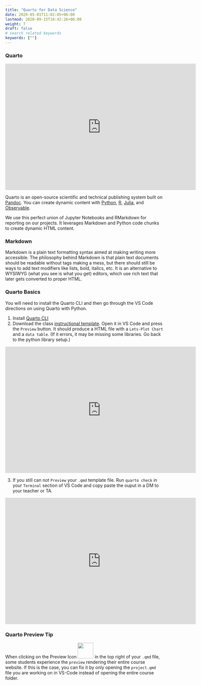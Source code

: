 ```yaml
---
title: "Quarto for Data Science"
date: 2020-05-01T11:02:05+06:00
lastmod: 2020-09-15T10:42:26+06:00
weight: 7
draft: false
# search related keywords
keywords: [""]
---
```



### Quarto 

```{=html}
<iframe id="kaltura_player" src="https://cdnapisec.kaltura.com/p/1157612/sp/115761200/embedIframeJs/uiconf_id/41338032/partner_id/1157612?iframeembed=true&playerId=kaltura_player&entry_id=1_2kwgff7s&flashvars[localizationCode]=en&amp;flashvars[sideBarContainer.plugin]=true&amp;flashvars[sideBarContainer.position]=left&amp;flashvars[sideBarContainer.clickToClose]=true&amp;flashvars[chapters.plugin]=true&amp;flashvars[chapters.layout]=vertical&amp;flashvars[chapters.thumbnailRotator]=false&amp;flashvars[streamSelector.plugin]=true&amp;flashvars[EmbedPlayer.SpinnerTarget]=videoHolder&amp;flashvars[dualScreen.plugin]=true&amp;flashvars[Kaltura.addCrossoriginToIframe]=true&amp;&wid=1_c9h26hzk" width="608" height="402" allowfullscreen webkitallowfullscreen mozAllowFullScreen allow="autoplay *; fullscreen *; encrypted-media *" sandbox="allow-downloads allow-forms allow-same-origin allow-scripts allow-top-navigation allow-pointer-lock allow-popups allow-modals allow-orientation-lock allow-popups-to-escape-sandbox allow-presentation allow-top-navigation-by-user-activation" frameborder="0" title="W01 - Install Quarto"></iframe>
```

Quarto is an open-source scientific and technical publishing system built on [Pandoc](https://pandoc.org/). You can create dynamic content with [Python](https://quarto.org/docs/computations/python.html), [R](https://quarto.org/docs/computations/r.html), [Julia](https://quarto.org/docs/computations/julia.html), and [Observable](https://quarto.org/docs/computations/ojs.html).

We use this perfect union of Jupyter Notebooks and RMarkdown for reporting on our projects. It leverages Markdown and Python code chunks to create dynamic HTML content.


### Markdown

Markdown is a plain text formatting syntax aimed at making writing more accessible. The philosophy behind Markdown is that plain text documents should be readable without tags making a mess, but there should still be ways to add text modifiers like lists, bold, italics, etc. It is an alternative to WYSIWYG (what you see is what you get) editors, which use rich text that later gets converted to proper HTML.


### Quarto Basics

You will need to install the Quarto CLI and then go through the VS Code directions on using Quarto with Python.

1. Install [Quarto CLI](https://quarto.org/docs/get-started/)
<!-- 1. Install [QUARTO VS Code Extension](https://marketplace.visualstudio.com/items?itemName=quarto.quarto)
3. [Setup your VS Code](https://quarto.org/docs/get-started/hello/vscode.html)
4. [Really read the VS Code setup entirely](https://quarto.org/docs/get-started/hello/vscode.html) -->
1. Download the class [instructional template](/Templates/ds250_project_template.qmd). Open it in VS Code and press the `Preview` button. It should produce a HTML file with a `Lets-Plot Chart` and a `data table`. (If it errors, it may be missing some libraries. Go back to the python library setup.)

```{=html}
<iframe id="kaltura_player" src="https://cdnapisec.kaltura.com/p/1157612/sp/115761200/embedIframeJs/uiconf_id/41338032/partner_id/1157612?iframeembed=true&playerId=kaltura_player&entry_id=1_g27qjdxx&flashvars[localizationCode]=en&amp;flashvars[sideBarContainer.plugin]=true&amp;flashvars[sideBarContainer.position]=left&amp;flashvars[sideBarContainer.clickToClose]=true&amp;flashvars[chapters.plugin]=true&amp;flashvars[chapters.layout]=vertical&amp;flashvars[chapters.thumbnailRotator]=false&amp;flashvars[streamSelector.plugin]=true&amp;flashvars[EmbedPlayer.SpinnerTarget]=videoHolder&amp;flashvars[dualScreen.plugin]=true&amp;flashvars[Kaltura.addCrossoriginToIframe]=true&amp;&wid=1_hxreaxti" width="608" height="402" allowfullscreen webkitallowfullscreen mozAllowFullScreen allow="autoplay *; fullscreen *; encrypted-media *" sandbox="allow-downloads allow-forms allow-same-origin allow-scripts allow-top-navigation allow-pointer-lock allow-popups allow-modals allow-orientation-lock allow-popups-to-escape-sandbox allow-presentation allow-top-navigation-by-user-activation" frameborder="0" title="W01 - Quarto Template Intro"></iframe>
```
3. If you still can not `Preview` your `.qmd` template file. Run `quarto check` in your `Terminal` section of VS Code and copy paste the ouput in a DM to your teacher or TA.
```{=html}
<iframe id="kaltura_player" src="https://cdnapisec.kaltura.com/p/1157612/sp/115761200/embedIframeJs/uiconf_id/41338032/partner_id/1157612?iframeembed=true&playerId=kaltura_player&entry_id=1_9y6jv0tb&flashvars[localizationCode]=en&amp;flashvars[sideBarContainer.plugin]=true&amp;flashvars[sideBarContainer.position]=left&amp;flashvars[sideBarContainer.clickToClose]=true&amp;flashvars[chapters.plugin]=true&amp;flashvars[chapters.layout]=vertical&amp;flashvars[chapters.thumbnailRotator]=false&amp;flashvars[streamSelector.plugin]=true&amp;flashvars[EmbedPlayer.SpinnerTarget]=videoHolder&amp;flashvars[dualScreen.plugin]=true&amp;flashvars[Kaltura.addCrossoriginToIframe]=true&amp;&wid=1_xyuzpp6t" width="608" height="402" allowfullscreen webkitallowfullscreen mozAllowFullScreen allow="autoplay *; fullscreen *; encrypted-media *" sandbox="allow-downloads allow-forms allow-same-origin allow-scripts allow-top-navigation allow-pointer-lock allow-popups allow-modals allow-orientation-lock allow-popups-to-escape-sandbox allow-presentation allow-top-navigation-by-user-activation" frameborder="0" title="W01 - Preview Quarto File"></iframe>
```


### Quarto Preview Tip
When clicking on the Preview Icon ![](/images/quarto_preview_icon.png){width=50} in the top right of your `.qmd` file, some students experience the `preview` rendering their entire course website. If this is the case, you can fix it by only opening the `project.qmd` file you are working on in VS-Code instead of opening the entire course folder.


<!-- #### Continue to Git and GitHub
[Install Git and GitHub](/Setup/git_github_setup.qmd) -->

<!-- ```Python
#%%
import sys
!{sys.executable} -m pip install nbformat nbclient
``` -->
<!-- 
## Class template

We have built a [template](/Templates/ds250_project_template_clean.qmd) to provide an example of you will submit your project reports (for additional details please see the [instructional template](/Templates/ds250_project_template.qmd)). As you use the template, the following items may help you understand how to write your report.

1. The template is a guide. Don't feel responsible for including every item beyond sections for each question.
2. Your appendix should have properly highlighted Python code that doesn't run off the page (other than file paths).
3. You can see examples of the html output [here](/Templates/ds250_project_template_clean.html) and [here](/Templates/template/ds50_project_template.html)


## Markdown Examples

You can read the complete syntax guide [at the daringfireball.net website](https://daringfireball.net/projects/markdown/syntax). The code chunk below highlights the standard syntax[^2]

```Markdown
*This text will be italic*
_This will also be italic_

**This text will be bold**
__This will also be bold__

_You **can** combine them_

You can make bulleted lists.

* Item 1
* Item 2
  * Item 2a
  * Item 2b

Or numbered lists.

1. Item 1
1. Item 2
1. Item 3
   1. Item 3a
   1. Item 3b

Place an image in the document.

![GitHub Logo](/images/logo.png)

or a link in a document

[GitHub](http://github.com)

You can even blockquote Kanye West said:

> We're living the future so
> the present is our past.

Finally, you can create tables. Check out `print(df.to_markdown())` to get tables from pandas.

First Header | Second Header
------------ | -------------
Content from cell 1 | Content from cell 2
Content in the first column | Content in the second column


Every once in a while, you may want strikethrough.

~~this~~
```
### Getting tables out of Pandas

You can create tables using Markdown in your reports. You can use the `.to_markdown()` method on your `DataFrame` object. You would use `print(df.to_markdown(index=False))` to get tables from pandas. They would print out in your interactive window as;

```markdown
name  | gender
----- | ------
J.    | Male
Katie | Female
```

You would then copy the output from your interactive window and paste it into your `.md` report.

[^1]: https://www.ultraedit.com/company/blog/community/what-is-markdown-why-use-it.html

[^2]: https://guides.github.com/features/mastering-markdown/ -->
